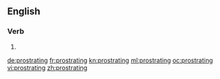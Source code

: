 ==English==

===Verb===
{{head|en|present participle}}

# {{present participle of|prostrate|lang=en}}

[[de:prostrating]]
[[fr:prostrating]]
[[kn:prostrating]]
[[ml:prostrating]]
[[oc:prostrating]]
[[vi:prostrating]]
[[zh:prostrating]]